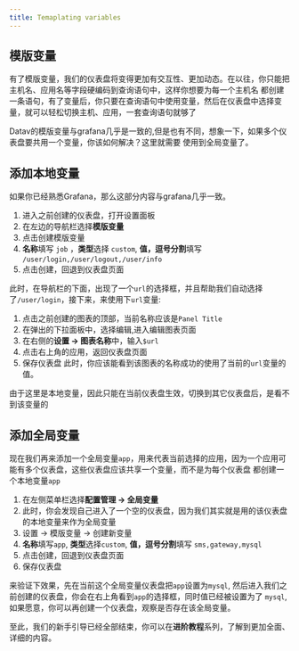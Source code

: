 ```yaml
---
title: Temaplating variables
---
```



## 模版变量
有了模版变量，我们的仪表盘将变得更加有交互性、更加动态。在以往，你只能把主机名、应用名等字段硬编码到查询语句中，这样你想要为每一个主机名 都创建一条语句，有了变量后，你只要在查询语句中使用变量，然后在仪表盘中选择变量，就可以轻松切换主机、应用，一套查询语句就够了

Datav的模版变量与grafana几乎是一致的,但是也有不同，想象一下，如果多个仪表盘要共用一个变量，你该如何解决？这里就需要
使用到全局变量了。

## 添加本地变量
如果你已经熟悉Grafana，那么这部分内容与grafana几乎一致。
1. 进入之前创建的仪表盘，打开设置面板
2. 在左边的导航栏选择**模版变量**
3. 点击创建模版变量
4. **名称**填写 `job` ，**类型**选择 `custom`, **值，逗号分割**填写 `/user/login,/user/logout,/user/info`
5. 点击创建，回退到仪表盘页面

此时，在导航栏的下面，出现了一个`url`的选择框，并且帮助我们自动选择了`/user/login`，接下来，来使用下`url`变量:
1. 点击之前创建的图表的顶部，当前名称应该是`Panel Title`
2. 在弹出的下拉面板中，选择编辑,进入编辑图表页面
3. 在右侧的**设置 -> 图表名称**中，输入`$url`
4. 点击右上角的应用，返回仪表盘页面
5. 保存仪表盘
此时，你应该能看到该图表的名称成功的使用了当前的`url`变量的值。

<TipCompat>由于这里是本地变量，因此只能在当前仪表盘生效，切换到其它仪表盘后，是看不到该变量的</TipCompat>

## 添加全局变量
现在我们再来添加一个全局变量`app`，用来代表当前选择的应用，因为一个应用可能有多个仪表盘，这些仪表盘应该共享一个变量，而不是为每个仪表盘
都创建一个本地变量`app`

1. 在左侧菜单栏选择**配置管理 -> 全局变量**
2. 此时，你会发现自己进入了一个空的仪表盘，因为我们其实就是用的该仪表盘的本地变量来作为全局变量
3. 设置 -> 模版变量 -> 创建新变量
4. **名称**填写`app`, **类型**选择`custom`, **值，逗号分割**填写 `sms,gateway,mysql`
5. 点击创建，回退到仪表盘页面
6. 保存仪表盘

来验证下效果，先在当前这个全局变量仪表盘把`app`设置为`mysql`, 然后进入我们之前创建的仪表盘，你会在右上角看到`app`的选择框，同时值已经被设置为了
`mysql`, 如果愿意，你可以再创建一个仪表盘，观察是否存在该全局变量。


至此，我们的新手引导已经全部结束，你可以在**进阶教程**系列，了解到更加全面、详细的内容。